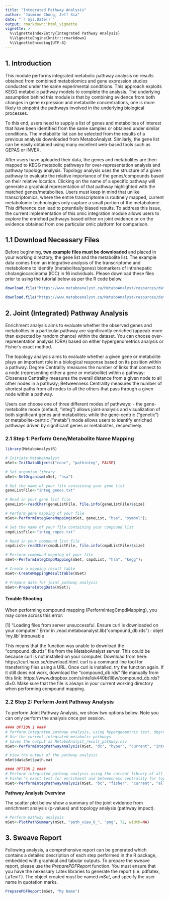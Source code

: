 ```yaml
---
title: "Integrated Pathway Analysis"
author: "Jasmine Chong, Jeff Xia"
date: "`r Sys.Date()`"
output: rmarkdown::html_vignette
vignette: >
  %\VignetteIndexEntry{Integrated Pathway Analysis}
  %\VignetteEngine{knitr::rmarkdown}
  %\VignetteEncoding{UTF-8}
---
```


## 1. Introduction

This module performs integrated metabolic pathway analysis on results obtained from combined metabolomics and gene expression studies conducted under the same experimental conditions. This approach exploits KEGG metabolic pathway models to complete the analysis. The underlying assumption behind this module is that by combining evidence from both changes in gene expression and metabolite concentrations, one is more likely to pinpoint the pathways involved in the underlying biological processes. 

To this end, users need to supply a list of genes and metabolites of interest that have been identified from the same samples or obtained under similar conditions. The metabolite list can be selected from the results of a previous analysis downloaded from MetaboAnalyst. Similarly, the gene list can be easily obtained using many excellent web-based tools such as GEPAS or INVEX. 

After users have uploaded their data, the genes and metabolites are then mapped to KEGG metabolic pathways for over-representation analysis and pathway topology analysis. Topology analysis uses the structure of a given pathway to evaluate the relative importance of the genes/compounds based on their relative location. Clicking on the name of a specific pathway will generate a graphical representation of that pathway highlighted with the matched genes/metabolites. Users must keep in mind that unlike transcriptomics, where the entire transcriptome is routinely mapped, current metabolomic technologies only capture a small portion of the metabolome. This difference can lead to potentially biased results. To address this issue, the current implementation of this omic integration module allows users to explore the enriched pathways based either on joint evidence or on the evidence obtained from one particular omic platform for comparison.

## 1.1 Download Necessary Files

Before beginning, **two example files must be downloaded** and placed in your working directory, the gene list and the metabolite list. The example data comes from an integrative analysis of the transcriptome and metabolome to identify (metabolites/genes) biomarkers of intrahepatic cholangiocarcinoma (ICC) in 16 individuals. Please download these files prior to using the tutorial below as per the R code below.  

```r

download.file("https://www.metaboanalyst.ca/MetaboAnalyst/resources/data/integ_genes.txt", "integ_genes.txt", "curl")

download.file("https://www.metaboanalyst.ca/MetaboAnalyst/resources/data/integ_cmpds.txt", "integ_cmpds.txt", "curl")

```

## 2. Joint (Integrated) Pathway Analysis

Enrichment analysis aims to evaluate whether the observed genes and metabolites in a particular pathway are significantly enriched (appeatr more than expected by random chance) within the dataset. You can choose over-representation analysis (ORA) based on either hypergenometrics analysis or Fisher's exact method.

The topology analysis aims to evaluate whether a given gene or metabolite plays an important role in a biological response based on its position within a pathway. Degree Centrality measures the number of links that connect to a node (representing either a gene or metabolite) within a pathway; Closeness Centrality measures the overall distance from a given node to all other nodes in a pathway; Betweenness Centrality measures the number of shortest paths from all nodes to all the others that pass through a given node within a pathway.

Users can choose one of three different modes of pathways: - the gene-metabolite mode (default, "integ") allows joint-analysis and visualization of both significant genes and metabolites; while the gene-centric ("genetic") or metabolite-centric ("metab") mode allows users to identify enriched pathways driven by significant genes or metabolites, respectively.

### 2.1 Step 1: Perform Gene/Metabolite Name Mapping 

```r
library(MetaboAnalystR)

# Initiate MetaboAnalyst
mSet<-InitDataObjects("conc", "pathinteg", FALSE)

# Set organism library
mSet<-SetOrganism(mSet, "hsa")

# Set the name of your file containing your gene list
geneListFile<-"integ_genes.txt"

# Read in your gene list file
geneList<-readChar(geneListFile, file.info(geneListFile)$size)

# Perform gene mapping of your file
mSet<-PerformIntegGeneMapping(mSet, geneList, "hsa", "symbol");

# Set the name of your file containing your compound list
cmpdListFile<-"integ_cmpds.txt"

# Read in your compound list file
cmpdList<-readChar(cmpdListFile, file.info(cmpdListFile)$size)

# Perform compound mapping of your file
mSet<-PerformIntegCmpdMapping(mSet, cmpdList, "hsa", "kegg");

# Create a mapping result table
mSet<-CreateMappingResultTable(mSet)

# Prepare data for joint pathway analysis
mSet<-PrepareIntegData(mSet);

```

#### Trouble Shooting

When performing compound mapping (PerformIntegCmpdMapping), you may come across this error:

[1] "Loading files from server unsuccessful. Ensure curl is downloaded on your computer."
Error in .read.metaboanalyst.lib("compound_db.rds") : 
  objet 'my.lib' introuvable
  
This means that the function was unable to download the "compound_db.rds" file from the MetaboAnalyst server. This could be because curl is not installed on your computer. Download from here: https://curl.haxx.se/download.html. curl is a command line tool for transferring files using a URL. Once curl is installed, try the function again. If it still does not work, download the "compound_db.rds" file manually from this link: https://www.dropbox.com/s/nte1ok440bt1l8w/compound_db.rds?dl=0. Make sure that the file is always in your current working directory when performing compound mapping.

### 2.2 Step 2: Perform Joint Pathway Analysis 

To perform Joint Pathway Analysis, we show two options below. Note you can only perform the analysis once per session. 

```r
#### OPTION 1 ####
# Perform integrated pathway analysis, using hypergeometric test, degree centrality, and the gene-metabolite pathways
# Use the current integrated metabolic pathways
# Saves the output as MetaboAnalyst_result_pathway.csv
mSet<-PerformIntegPathwayAnalysis(mSet, "dc", "hyper", "current", "integ", "query");

# View the output of the pathway analysis
mSet$dataSet$path.mat

```

```r
#### OPTION 2 ####
# Perform integrated pathway analysis using the current library of all pathways (not just metabolic)
# Fisher's exact test for enrichment and betweenness centrality for topology measure
mSet<-PerformIntegPathwayAnalysis(mSet, "bc", "fisher", "current", "all", "query");

```

**Pathway Analysis Overview**

The scatter plot below show a summary of the joint evidence from enrichment analysis (p-values) and topology analysis (pathway impact).

```r
# Perform pathway analysis
mSet<-PlotPathSummary(mSet, "path_view_0_", "png", 72, width=NA)
```

## 3. Sweave Report

Following analysis, a comprehensive report can be generated which contains a detailed description of each step performed in the R package, embedded with graphical and tabular outputs. To prepare the sweave report, please use the *PreparePDFReport* function. You must ensure that you have the nexessary Latex libraries to generate the report (i.e. pdflatex, LaTexiT). The object created *must* be named *mSet*, and specify the user name in quotation marks. 

```r
PreparePDFReport(mSet, "My Name")
```

